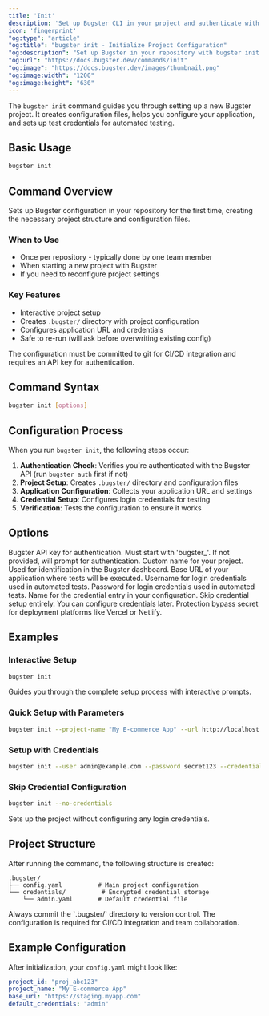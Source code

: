 ```yaml
---
title: 'Init'
description: 'Set up Bugster CLI in your project and authenticate with your account'
icon: 'fingerprint'
"og:type": "article"
"og:title": "bugster init - Initialize Project Configuration"
"og:description": "Set up Bugster in your repository with bugster init. Configure credentials, application URLs, and project settings for automated testing."
"og:url": "https://docs.bugster.dev/commands/init"
"og:image": "https://docs.bugster.dev/images/thumbnail.png"
"og:image:width": "1200"
"og:image:height": "630"
---
```


The `bugster init` command guides you through setting up a new Bugster project. It creates configuration files, helps you configure your application, and sets up test credentials for automated testing.

## Basic Usage

```bash
bugster init
```

## Command Overview

Sets up Bugster configuration in your repository for the first time, creating the necessary project structure and configuration files.

### When to Use

- Once per repository - typically done by one team member
- When starting a new project with Bugster
- If you need to reconfigure project settings

### Key Features

- Interactive project setup
- Creates `.bugster/` directory with project configuration
- Configures application URL and credentials
- Safe to re-run (will ask before overwriting existing config)

<Note>
The configuration must be committed to git for CI/CD integration and requires an API key for authentication.
</Note>

## Command Syntax

```bash
bugster init [options]
```

## Configuration Process

When you run `bugster init`, the following steps occur:

1. **Authentication Check**: Verifies you're authenticated with the Bugster API (run `bugster auth` first if not)
2. **Project Setup**: Creates `.bugster/` directory and configuration files
3. **Application Configuration**: Collects your application URL and settings
4. **Credential Setup**: Configures login credentials for testing
5. **Verification**: Tests the configuration to ensure it works

## Options

<ParamField query="--api-key" type="string">
Bugster API key for authentication. Must start with 'bugster_'. If not provided, will prompt for authentication.
</ParamField>

<ParamField query="--project-name" type="string">
Custom name for your project. Used for identification in the Bugster dashboard.
</ParamField>

<ParamField query="--url" type="string">
Base URL of your application where tests will be executed.
</ParamField>

<ParamField query="--user" type="string">
Username for login credentials used in automated tests.
</ParamField>

<ParamField query="--password" type="string">
Password for login credentials used in automated tests.
</ParamField>

<ParamField query="--credential-name" type="string" default="admin">
Name for the credential entry in your configuration.
</ParamField>

<ParamField query="--no-credentials" type="boolean">
Skip credential setup entirely. You can configure credentials later.
</ParamField>

<ParamField query="--bypass-protection" type="string">
Protection bypass secret for deployment platforms like Vercel or Netlify.
</ParamField>

## Examples

### Interactive Setup

```bash
bugster init
```

Guides you through the complete setup process with interactive prompts.

### Quick Setup with Parameters

```bash
bugster init --project-name "My E-commerce App" --url http://localhost:3000
```

### Setup with Credentials

```bash
bugster init --user admin@example.com --password secret123 --credential-name staging
```

### Skip Credential Configuration

```bash
bugster init --no-credentials
```

Sets up the project without configuring any login credentials.

## Project Structure

After running the command, the following structure is created:

```
.bugster/
├── config.yaml          # Main project configuration
└── credentials/          # Encrypted credential storage
    └── admin.yaml       # Default credential file
```

<Warning>
Always commit the `.bugster/` directory to version control. The configuration is required for CI/CD integration and team collaboration.
</Warning>

## Example Configuration

After initialization, your `config.yaml` might look like:

```yaml
project_id: "proj_abc123"
project_name: "My E-commerce App"
base_url: "https://staging.myapp.com"
default_credentials: "admin"
```